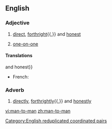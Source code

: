 ==English==

===Adjective===
{{en-adj|-|head=[[man]]-to-man}}

# [[direct]], [[forthright]]{{,}} and [[honest]]
# {{lb|en|sports}} [[one-on-one]]

====Translations====
{{trans-top|direct, forthright{{,}} and honest}}
* French: {{t+|fr|d'homme à homme}}
{{trans-mid}}
{{trans-bottom}}

===Adverb===
{{en-adv|-}}

# [[directly]], [[forthrightly]]{{,}} and [[honestly]]

[[Category:English reduplicated coordinated pairs]]

[[vi:man-to-man]]
[[zh:man-to-man]]